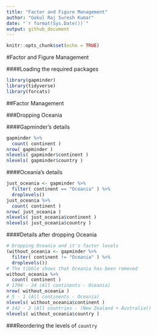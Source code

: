 ```yaml
---
title: "Factor and Figure Management"
author: "Gokul Raj Suresh Kumar"
date: "`r format(Sys.Date())`"
output: github_document
---
```


```r
knitr::opts_chunk$set(echo = TRUE)
```

#Factor and Figure Management

####Loading the required packages

```r
library(gapminder)
library(tidyverse)
library(forcats)
```

##Factor Management

###Dropping Oceania

####Gapminder's details

```r
gapminder %>% 
  count( continent )
nrow( gapminder )
nlevels( gapminder$continent )
nlevels( gapminder$country )
```

####Oceania's details 

```r
just_oceania <- gapminder %>%
  filter( continent == "Oceania" ) %>%
  droplevels()
just_oceania %>%
  count( continent )
nrow( just_oceania )
nlevels( just_oceania$continent )
nlevels( just_oceania$country )
```

####Details after dropping Oceania

```r
# Dropping Oceania and it's factor levels
(without_oceania <- gapminder %>%
  filter( continent != "Oceania" ) %>%
  droplevels())
# The tibble shows that Oceania has been removed
without_oceania %>%
  count( continent )
# 1704 - 24 (All continents - Oceania)
nrow( without_oceania )
# 5 - 1 (All continents - Oceania)
nlevels( without_oceania$continent )
# 142 - 2 (All countries - (New Zealand + Australia))
nlevels( without_oceania$country )
```

###Reordering the levels of `country` 
